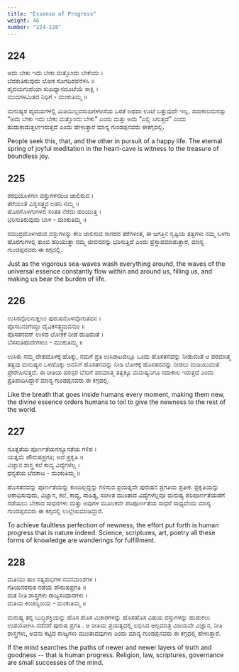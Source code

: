 ```yaml
---
title: "Essense of Progress"
weight: 46
number: "224-228"
---
```


## 224

ಅದು ಬೇಕು ಇದು ಬೇಕು ಮತ್ತೊಂದು ಬೇಕೆಂದು ।  
ಬೆದಕುತಿರುವುದು ಲೋಕ ಸೊಗದಿರವನೆಳಸಿ ॥  
ಹೃದಯಗುಹೆಯಾ ಸುಖಧ್ಯಾನದೂಟೆಯೆ ಸಾಕ್ಷಿ ।  
ಮುದಗಳಮಿತದ ನಿಧಿಗೆ - ಮಂಕುತಿಮ್ಮ ॥

ಮನುಷ್ಯರ ಹೃದಯಗಳಲ್ಲಿ ಮಿತಿಯಿಲ್ಲದಸುಖಗಳಆಸೆಯ ಒರತೆ ಅಥವಾ ಊಟೆ ಬತ್ತುವುದೇ ಇಲ್ಲ. ಸದಾಕಾಲಮನಸ್ಸು “ಅದು ಬೇಕು ಇದು ಬೇಕು ಮತ್ತೊಂದು ಬೇಕು” ಎಂದು ಮತ್ತು ಅದು “ಎಲ್ಲಿ ಸಿಗುತ್ತದೆ” ಎಂದು ಹುಡುಕಾಡುತ್ತಲೇಇರುತ್ತದೆ ಎಂದು ಹೇಳುತ್ತಾರೆ ಮಾನ್ಯ ಗುಂಡಪ್ಪನವರು ಈಕಗ್ಗದಲ್ಲಿ.

People seek this, that, and the other in pursuit of a happy life. The eternal spring of joyful meditation in the heart-cave is witness to the treasure of boundless joy.

## 225

ಶರಧಿಯೊಳಗಣ ವಸ್ತುಗಳನಲಚಿ ಜಾಲಿಸುವ ।  
ತೆರೆಯಂತೆ ವಿಶ್ವಸತ್ತ್ವದ ಲಹರಿ ನಮ್ಮ ॥  
ಹೊರಗೊಳಗುಗಳಲಿ ಸಂತತ ನೆರೆದು ಹರಿಯುತ್ತ ।  
ಭರಿಸುತಿರುವುದು ಬಾಳ - ಮಂಕುತಿಮ್ಮ ॥

ಸಮುದ್ರದೊಳಗಿರುವ ವಸ್ತುಗಳನ್ನು ಕೇರಿ ಜಾಲಿಸುವ ಸಾಗರದ ತೆರೆಗಳಂತೆ, ಈ ಜಗತ್ತಿನ ಸೃಷ್ಟಿಯ ತತ್ವಗಳು ನಮ್ಮ ಒಳಗು ಹೊರಗುಗಳಲ್ಲಿ ತುಂಬಿ ಹರಿಯುತ್ತಾ ನಮ್ಮ ಜೀವನವನ್ನು ಭರಿಸುತ್ತಿದೆ ಎಂದು ಪ್ರಸ್ತಾಪಮಾಡುತ್ತಾರೆ, ಮಾನ್ಯ ಗುಂಡಪ್ಪನವರು ಈ ಕಗ್ಗದಲ್ಲಿ.

Just as the vigorous sea-waves wash everything around, the waves of the universal essence constantly flow within and around us, filling us, and making us bear the burden of life.

## 226

ಉಸಿರವೊಲನುಕ್ಷಣಂ ಪುರುಷನೊಳವೊಗುತವನ ।  
ಪೊಸಬನಂಗೆಯ್ದು ದೈವಿಕಸತ್ತ್ವಮವನುಂ ॥  
ಪೊಸತನವನ್ ಉಳಿದ ಲೋಕಕೆ ನೀಡೆ ದುಡಿವಂತೆ ।  
ಬೆಸಸುತಿಹುದೇಗಳುಂ - ಮಂಕುತಿಮ್ಮ ॥

ಉಸಿರು ನಮ್ಮ ದೇಹದೊಳಕ್ಕೆ ಹೊಕ್ಕು, ನಮಗೆ ಪ್ರತಿ ಉಸಿರಾಟದಲ್ಲೂ ಒಂದು ಹೊಸತನವನ್ನು ನೀಡುವಂತೆ ಆ ಪರಮಾತ್ಮ ತತ್ವವು ಮನುಷ್ಯನ ಒಳಹೊಕ್ಕು ಅವನಿಗೆ ಹೊಸತನವನ್ನು ನೀಡಿ ಲೋಕಕ್ಕೆ ಹೊಸತನವನ್ನು ನೀಡಲು ದುಡಿಯುವಂತೆ ಪ್ರೇರೇಪಿಸುತ್ತದೆ. ಈ ರೀತಿಯ ಪರಸ್ಪರ ಬೆಸುಗೆ ಪರಮಾತ್ಮ ತತ್ವಕ್ಕೂ ಮನುಷ್ಯನಿಗೂ ಸದಾಕಾಲ ಇರುತ್ತದೆ ಎಂದು ಪ್ರತಿಪಾದಿಸಿದ್ದಾರೆ ಮಾನ್ಯ ಗುಂಡಪ್ಪನವರು ಈ ಕಗ್ಗದಲ್ಲಿ.

Like the breath that goes inside humans every moment, making them new, the divine essence orders humans to toil to give the newness to the rest of the world.

## 227

ನೂತ್ನತೆಯ ಪೂರ್ಣತೆಯನನ್ಯೂನತೆಯ ಗಳಿಪ ।  
ಯತ್ನಮೆ ಪೌರುಷಪ್ರಗತಿ; ಅದೆ ಪ್ರಕೃತಿ ॥  
ವಿಜ್ಞಾನ ಶಾಸ್ತ್ರ ಕಲೆ ಕಾವ್ಯ ವಿದ್ಯೆಗಳೆಲ್ಲ ।  
ಧನ್ಯತೆಯ ಬೆದಕಾಟ - ಮಂಕುತಿಮ್ಮ ॥

ಹೊಸತನವನ್ನು ಪೂರ್ಣತೆಯನ್ನು ಕುಂದಿಲ್ಲದ್ದನ್ನು ಗಳಿಸುವ ಪ್ರಯತ್ನವೇ ಪುರುಷನ ಪ್ರಗತಿಯ ಪ್ರತೀಕ. ಪ್ರಕೃತಿಯನ್ನು ಆರಾಧಿಸುವುದು, ವಿಜ್ಞಾನ, ಕಲೆ, ಕಾವ್ಯ, ಸಾಹಿತ್ಯ, ಸಂಗೀತ ಮುಂತಾದ ವಿದ್ಯೆಗಳೆಲ್ಲವೂ ಮನುಷ್ಯ ಪರಿಪೂರ್ಣತೆಯಡೆಗೆ ನಡೆಯಲು ಬೇಕಾದ ಸಾಧನಗಳು ಮತ್ತು ಅವುಗಳ ಮೂಲಕವೇ ಪರಿಪೂರ್ಣತೆಯ ಸಾಧನೆ ಸಾಧ್ಯವೆಂದು ಮಾನ್ಯ ಗುಂಡಪ್ಪನವರು ಈ ಕಗ್ಗದಲ್ಲಿ ಉಲ್ಲೇಖಮಾಡಿದ್ದಾರೆ.

To achieve faultless perfection of newness, the effort put forth is human progress that is nature indeed. Science, scriptures, art, poetry all these forms of knowledge are wanderings for fulfillment.

## 228

ಮತಿಯು ತಾಂ ಸತ್ಯಶುಭಗಳ ನವನವಾಂಶಗಳ ।  
ಗತಿಯನರಸುತ ನಡೆಯೆ ಪೌರುಷಪ್ರಗತಿ ॥  
ಮತ ನೀತಿ ಶಾಸ್ತ್ರಗಳು ರಾಜ್ಯಸಂಧಾನಗಳು ।  
ಮತಿಯ ಕಿಂಚಿದ್ವಿಜಯ - ಮಂಕುತಿಮ್ಮ ॥

ಮನುಷ್ಯ ತನ್ನ ಬುದ್ಧಿಶಕ್ತಿಯನ್ನು ಹೊಸ ಹೊಸ ವಿಚಾರಗಳನ್ನು ಹೊಸಹೊಸ ವಿಷಯ ವಸ್ತುಗಳನ್ನು ಹುಡುಕಲು ಉಪಯೋಗಿಸಿ ನಡೆದರೆ ಪುರುಷ ಪ್ರಗತಿ . ಆ ರೀತಿಯ ಪ್ರಯತ್ನದಲ್ಲಿ ಲಭಿಸಿದ ಅಲ್ಪಮಾತ್ರ ವಿಜಯವೇ ವಿಜ್ಞಾನ, ನೀತಿ ಶಾಸ್ತ್ರಗಳು, ಅವನು ಕಟ್ಟಿದ ರಾಜ್ಯಗಳು ಮುಂತಾದವುಗಳು ಎಂದು ಮಾನ್ಯ ಗುಂಡಪ್ಪನವರು ಈ ಕಗ್ಗದಲ್ಲಿ ಹೇಳುತ್ತಾರೆ.

If the mind searches the paths of newer and newer layers of truth and goodness -- that is human progress. Religion, law, scriptures, governance are small successes of the mind.
